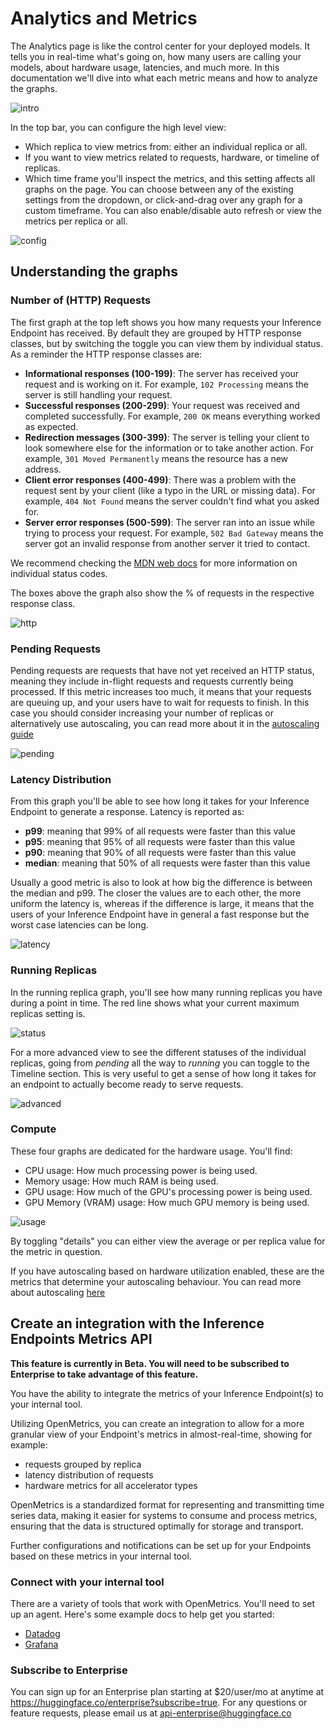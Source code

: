 # Analytics and Metrics

The Analytics page is like the control center for your deployed models. It tells you in real-time what's going on, how many users are
calling your models, about hardware usage, latencies, and much more. In this documentation we'll dive into what each metric means and
how to analyze the graphs.

![intro](https://raw.githubusercontent.com/huggingface/hf-endpoints-documentation/main/assets/analytics/1-intro.png)

In the top bar, you can configure the high level view:

- Which replica to view metrics from: either an individual replica or all.
- If you want to view metrics related to requests, hardware, or timeline of replicas.
- Which time frame you'll inspect the metrics, and this setting affects all graphs on the page. You can choose between any of the existing settings from the dropdown, or click-and-drag over any graph for a custom timeframe. You can also enable/disable
auto refresh or view the metrics per replica or all.

![config](https://raw.githubusercontent.com/huggingface/hf-endpoints-documentation/main/assets/analytics/2-config.png)

## Understanding the graphs

### Number of (HTTP) Requests 

The first graph at the top left shows you how many requests your Inference Endpoint has received. By default they are grouped by HTTP response
classes, but by switching the toggle you can view them by individual status. As a reminder the HTTP response classes are:

- **Informational responses (100-199)**: The server has received your request and is working on it. For example, `102 Processing` means the server is still handling your request.
- **Successful responses (200-299)**: Your request was received and completed successfully. For example, `200 OK` means everything worked as expected.
- **Redirection messages (300-399)**: The server is telling your client to look somewhere else for the information or to take another action. For example, `301 Moved Permanently` means the resource has a new address.
- **Client error responses (400-499)**: There was a problem with the request sent by your client (like a typo in the URL or missing data). For example, `404 Not Found` means the server couldn't find what you asked for.
- **Server error responses (500-599)**: The server ran into an issue while trying to process your request. For example, `502 Bad Gateway` means the server got an invalid response from another server it tried to contact.

We recommend checking the [MDN web docs](https://developer.mozilla.org/en-US/docs/Web/HTTP/Reference/Status) for more information on individual
status codes.

The boxes above the graph also show the % of requests in the respective response class.

![http](https://raw.githubusercontent.com/huggingface/hf-endpoints-documentation/main/assets/analytics/3-http-reqs.png)

### Pending Requests

Pending requests are requests that have not yet received an HTTP status, meaning they include in-flight requests and requests currently
being processed. If this metric increases too much, it means that your requests are queuing up, and your users have to wait for requests
to finish. In this case you should consider increasing your number of replicas or alternatively use autoscaling, you can read more about
it in the [autoscaling guide](./autoscaling#scalingbasedonpendingrequests(betafeature))

![pending](https://raw.githubusercontent.com/huggingface/hf-endpoints-documentation/main/assets/analytics/4-pending-reqs.png)

### Latency Distribution

From this graph you'll be able to see how long it takes for your Inference Endpoint to generate a response. Latency is reported as:

- **p99**: meaning that 99% of all requests were faster than this value
- **p95**: meaning that 95% of all requests were faster than this value
- **p90**: meaning that 90% of all requests were faster than this value
- **median**: meaning that 50% of all requests were faster than this value

Usually a good metric is also to look at how big the difference is between the median and p99. The closer the values are to each other, the more
uniform the latency is, whereas if the difference is large, it means that the users of your Inference Endpoint have in general a fast response but
the worst case latencies can be long.

![latency](https://raw.githubusercontent.com/huggingface/hf-endpoints-documentation/main/assets/analytics/5-latency.png)

### Running Replicas

In the running replica graph, you'll see how many running replicas you have during a point in time. The red line shows
what your current maximum replicas setting is. 

![status](https://raw.githubusercontent.com/huggingface/hf-endpoints-documentation/main/assets/analytics/6-running.png)

For a more advanced view to see the different statuses of the individual replicas, going from *pending* all the way
to *running* you can toggle to the Timeline section. This is very useful to get a sense of how long it takes for an endpoint to actually become ready to serve requests.

![advanced](https://raw.githubusercontent.com/huggingface/hf-endpoints-documentation/main/assets/analytics/7-timeline.png)

### Compute 

These four graphs are dedicated for the hardware usage. You'll find:

- CPU usage: How much processing power is being used.
- Memory usage: How much RAM is being used.
- GPU usage: How much of the GPU's processing power is being used.
- GPU Memory (VRAM) usage: How much GPU memory is being used.

![usage](https://raw.githubusercontent.com/huggingface/hf-endpoints-documentation/main/assets/analytics/8-usage.png)

By toggling "details" you can either view the average or per replica value for the metric in question.

If you have autoscaling based on hardware utilization enabled, these are the metrics that determine your autoscaling behaviour. You can
read more about autoscaling [here](./autoscaling#scalingbasedonhardwareutilization)

## Create an integration with the Inference Endpoints Metrics API

**This feature is currently in Beta. You will need to be subscribed to Enterprise to take advantage of this feature.**

You have the ability to integrate the metrics of your Inference Endpoint(s) to your internal tool. 

Utilizing OpenMetrics, you can create an integration to allow for a more granular view of your Endpoint's metrics in almost-real-time,
showing for example:
- requests grouped by replica
- latency distribution of requests
- hardware metrics for all accelerator types

OpenMetrics is a standardized format for representing and transmitting time series data, making it easier for systems to consume and
process metrics, ensuring that the data is structured optimally for storage and transport.

Further configurations and notifications can be set up for your Endpoints based on these metrics in your internal tool. 

### Connect with your internal tool

There are a variety of tools that work with OpenMetrics. You'll need to set up an agent. Here's some example docs to help get you started:

- [Datadog](https://docs.datadoghq.com/integrations/openmetrics/)
- [Grafana](https://tinyurl.com/e4fypk5m)

### Subscribe to Enterprise

You can sign up for an Enterprise plan starting at $20/user/mo at anytime at https://huggingface.co/enterprise?subscribe=true. 
For any questions or feature requests, please email us at api-enterprise@huggingface.co
